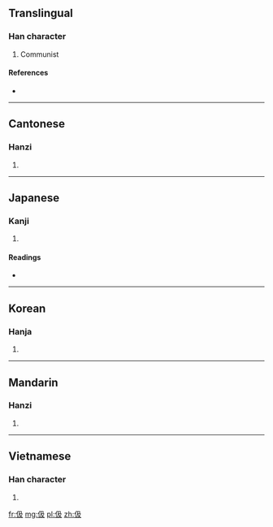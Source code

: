 ==Translingual==

===Han character===
{{Han char|rn=9|rad=人|as=04|sn=6|four=2724<sub>7</sub>|canj=人弓竹水 (ONHE)}}

# Communist

====References====
* {{Han ref|kx=0095.180|dkj=00433|dj=0202.020|hdz=10125.050|uh=4F0B|ud=20235|bh=A5F9|bd=42489}}

----

==Cantonese==

===Hanzi===
{{yue-hanzi|jyut=|y=kap1}}

# {{defn|lang=yue|sort=人04}}

----

==Japanese==

===Kanji===
{{ja-kanji|grade=|rs=人04}}

# {{defn|lang=ja|sort=人04}}

====Readings====
* {{ja-readings|on=[[きゅう]] (kyū)|kun=[[きびしい]] (kibishii)}}

----

==Korean==

===Hanja===
{{ko-hanja|hangeul=급|rv=geup|mr=kŭp}}

# {{defn|lang=ko|sort=人04}}

----

==Mandarin==

===Hanzi===
{{cmn-hanzi|pin=[[jí]] ([[ji2]])|wg=chi<sup>2</sup>}}

# {{defn|lang=cmn|sort=人04}}

----

==Vietnamese==

===Han character===
{{vi-hantu|[[cấp]]|rs=人04}}

# {{defn|lang=vi|sort=人04}}

[[fr:伋]]
[[mg:伋]]
[[pl:伋]]
[[zh:伋]]